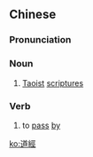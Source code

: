 {{also|道经}}
==Chinese==
{{zh-forms|s=道经}}

===Pronunciation===
{{zh-pron
|m=Dàojīng
|c=dou6 ging1
|cat=n,v
}}

===Noun===
{{zh-noun}}

# {{lb|zh|literary}} [[Taoist]] [[scriptures]]

===Verb===
{{zh-verb}}

# {{lb|zh|archaic}} to [[pass]] [[by]]

[[ko:道經]]